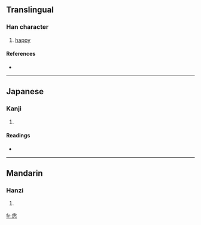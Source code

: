 ==Translingual==

===Han character===
{{Han char|rn=61|rad=心|as=07|sn=11|four=8033<sub>9</sub>|canj=人一木心 (OMDP)}}

# [[happy]]

====References====
* {{Han ref|kx=0386.290|dkj=10632|dj=0719.020|hdz=42301.060|uh=6086|ud=24710|bh=D553|bd=54611}}

----

==Japanese==

===Kanji===
{{ja-kanji|grade=|rs=心07}}

# {{defn|Japanese}}

====Readings====
* {{ja-readings|on=[[よ]] (yo), [[しょ]] (sho), [[そ]] (so)|kun=[[わすれる]] (wasureru)}}

----

==Mandarin==

===Hanzi===
{{cmn-hanzi|pin=[[yù]] ([[yu4]])|wg=yü<sup>4</sup>}}

# {{defn|Mandarin}}

[[fr:悆]]